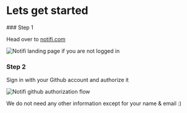 # Lets get started


<Steps>
### Step 1

Head over to [notifi.com](https://www.notifi.com)

![Notifi landing page if you are not logged in](../../images/home-page-non-logged-in.png)

### Step 2

Sign in with your Github account and authorize it

![Notifi github authorization flow](../../images/github-authorization.png)


<Callout type="info">
  We do not need any other information except for your name & email :)
</Callout>

</Steps>
